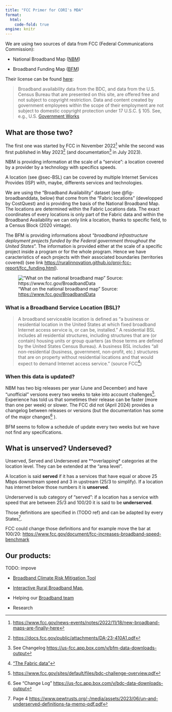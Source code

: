 ```yaml
---
title: "FCC Primer for CORI's MDA"
format: 
  html:
    code-fold: true
engine: knitr
---
```


We are using two sources of data from FCC (Federal Communications Commission): 

- National Broadband Map ([NBM](https://broadbandmap.fcc.gov/home))  

- Broadband Funding Map ([BFM](https://fundingmap.fcc.gov/home))


Their license can be found [here](https://fundingmap.fcc.gov/about):

> Broadband availability data from the BDC, and data from the U.S. Census Bureau that are presented on this site, are offered free and not subject to copyright restriction. Data and content created by government employees within the scope of their employment are not subject to domestic copyright protection under 17 U.S.C. § 105. See, e.g., U.S. [Government Works](https://www.usa.gov/government-copyright)

## What are those two?

The first one was started by FCC in November 2022[^fcc_nbm_start] while the second was first published in May 2023[^bfn_da_links] (and documentation[^bfm_doc] in July 2023).  

[^fcc_nbm_start]: [https://www.fcc.gov/news-events/notes/2022/11/18/new-broadband-maps-are-finally-here](https://www.fcc.gov/news-events/notes/2022/11/18/new-broadband-maps-are-finally-here)

[^bfn_da_links]: [https://docs.fcc.gov/public/attachments/DA-23-410A1.pdf](https://docs.fcc.gov/public/attachments/DA-23-410A1.pdf)

[^bfm_doc]: See Changelog [https://us-fcc.app.box.com/v/bfm-data-downloads-output](https://us-fcc.app.box.com/v/bfm-data-downloads-output)

NBM is providing information at the scale of a "service": a location covered by a provider by a technology with specifics speeds.  

::: {.callout-tip}
A location (see @sec-BSL) can be covered by multiple Internet Services Provides (ISP) with, maybe, differents services and technologies. 
:::

We are using the "Broadband Availability" dataset (see @fig-broadbanddata, below) that come from the "Fabric locations" (developped by CostQuest) and is providing the basis of the National Broadband Map. The locations are determined within the Fabric Locations data. The exact coordinates of every locations is only part of the Fabric data and within the Broadband Availability we can only link a location, thanks to specific field, to a Census Block (2020 vintage). 
 
The BFM is providing informations about "*broadband infrastructure deployment projects funded by the Federal government throughout the United States*". The information is provided either at the scale of a specific project inside a program or for the whole program. Hence we have caracteristics of each projects with their associated boundaries (territories covered) (see link [https://ruralinnovation.github.io/proj-fcc-report/fcc_funding.html](https://ruralinnovation.github.io/proj-fcc-report/fcc_funding.html)). 

!["What on the national broadband map" Source: [https://www.fcc.gov/BroadbandData](https://www.fcc.gov/BroadbandData)](img/whats-on-the-national-broadband-map-113023-1.png){#fig-broadbanddata}

### What is a Broadband Service Location (BSL)? {#sec-BSL}

> A broadband serviceable location is defined as “a business or residential location in the United States at which fixed broadband Internet access service is, or can be, installed.”  A residential BSL includes all residential structures, including structures that are (or contain) housing units or group quarters (as those terms are defined by the United States Census Bureau).  A business BSL includes “all non-residential (business, government, non-profit, etc.) structures that are on property without residential locations and that would expect to demand Internet access service.” (source FCC[^fcc_bsl])

[^fcc_bsl]: ["The Fabric data"](https://help.bdc.fcc.gov/hc/en-us/articles/7412732399003-Fabric-FAQs)

### When this data is updated? 

NBM has two big releases per year (June and December) and have "unofficial" versions every two weeks to take into account challenges[^challenges]. Experience has told us that sometimes their release can be faster (more than one per week) or slower. The FCC did not (April 2024) provides a changelog between releases or versions (but the documentation has some of the major changes[^nbm_chnagelog] ). 

[^challenges]: [https://www.fcc.gov/sites/default/files/bdc-challenge-overview.pdf](https://www.fcc.gov/sites/default/files/bdc-challenge-overview.pdf)

[^nbm_chnagelog]:See "Change Log" [https://us-fcc.app.box.com/v/bdc-data-downloads-output](https://us-fcc.app.box.com/v/bdc-data-downloads-output)

BFM seems to follow a schedule of update every two weeks but we have not find any specifications. 

## What is unserved? Underseved?

Unserved, Served and Underseved are **overlapping* categories at the location level. They can be extended at the "area level".

A location is said **served** if it has a services that have equal or above 25 Mbps downstream speed and 3 in upstream (25/3 to simplify). If a location has internet below those numbers it is **unserved**. 

Underserved is sub category of "served": if a location has a service with speed that are between 25/3 and 100/20 it is said to be **underserved**.

Those definitions are specified in (TODO ref) and can be adapted by every States[^pew_list].  

:::{.aside}
FCC could change those definitions and for example move the bar at 100/20: [https://www.fcc.gov/document/fcc-increases-broadband-speed-benchmark](https://www.fcc.gov/document/fcc-increases-broadband-speed-benchmark)
:::


[^pew_list]: Page 4 [https://www.pewtrusts.org/-/media/assets/2023/06/un--and-underserved-definitions-ta-memo-pdf.pdf](https://www.pewtrusts.org/-/media/assets/2023/06/un--and-underserved-definitions-ta-memo-pdf.pdf)

## Our products: 

TODO: impove

-  [Broadband Climate Risk Mitigation Tool](https://broadband-risk.ruralinnovation.us/)

- [Interactive Rural Broadband Map](https://rural-broadband-map.ruralinnovation.us/), 

- Helping our [Broadband team](https://ruralinnovation.us/our-work/broadband/) 

- Research
